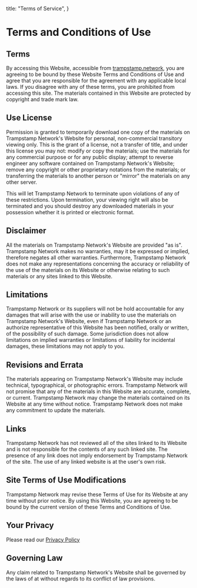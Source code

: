 
  title: "Terms of Service",
}

# Terms and Conditions of Use

## Terms

By accessing this Website, accessible from [trampstamp.network](https//trampstamp.network), you are agreeing to be bound by these Website Terms and Conditions of Use and agree that you are responsible for the agreement with any applicable local laws. If you disagree with any of these terms, you are prohibited from accessing this site. The materials contained in this Website are protected by copyright and trade mark law.

## Use License

Permission is granted to temporarily download one copy of the materials on Trampstamp Network's Website for personal, non-commercial transitory viewing only. This is the grant of a license, not a transfer of title, and under this license you may not:
modify or copy the materials; use the materials for any commercial purpose or for any public display; attempt to reverse engineer any software contained on Trampstamp Network's Website; remove any copyright or other proprietary notations from the materials; or transferring the materials to another person or "mirror" the materials on any other server.

This will let Trampstamp Network to terminate upon violations of any of these restrictions. Upon termination, your viewing right will also be terminated and you should destroy any downloaded materials in your possession whether it is printed or electronic format.

## Disclaimer

All the materials on Trampstamp Network's Website are provided "as is". Trampstamp Network makes no warranties, may it be expressed or implied, therefore negates all other warranties. Furthermore, Trampstamp Network does not make any representations concerning the accuracy or reliability of the use of the materials on its Website or otherwise relating to such materials or any sites linked to this Website.

## Limitations

Trampstamp Network or its suppliers will not be hold accountable for any damages that will arise with the use or inability to use the materials on Trampstamp Network's Website, even if Trampstamp Network or an authorize representative of this Website has been notified, orally or written, of the possibility of such damage. Some jurisdiction does not allow limitations on implied warranties or limitations of liability for incidental damages, these limitations may not apply to you.

## Revisions and Errata

The materials appearing on Trampstamp Network's Website may include technical, typographical, or photographic errors. Trampstamp Network will not promise that any of the materials in this Website are accurate, complete, or current. Trampstamp Network may change the materials contained on its Website at any time without notice. Trampstamp Network does not make any commitment to update the materials.

## Links

Trampstamp Network has not reviewed all of the sites linked to its Website and is not responsible for the contents of any such linked site. The presence of any link does not imply endorsement by Trampstamp Network of the site. The use of any linked website is at the user's own risk.

## Site Terms of Use Modifications

Trampstamp Network may revise these Terms of Use for its Website at any time without prior notice. By using this Website, you are agreeing to be bound by the current version of these Terms and Conditions of Use.

## Your Privacy

Please read our [Privacy Policy](/legal/privacy-policy)

## Governing Law

Any claim related to Trampstamp Network's Website shall be governed by the laws of at without regards to its conflict of law provisions.

